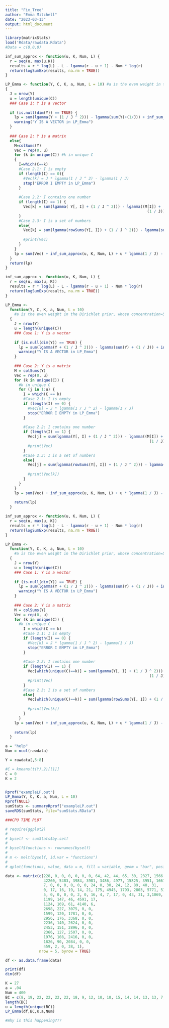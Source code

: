 ```yaml
---
title: "Fix_Tree"
author: "Emma Mitchell"
date: "2023-03-13"
output: html_document
---
```


```r
library(matrixStats)
load('Rdata/rawdata.Rdata')
#Data = c(0,0,0)

```


```r
inf_sum_approx <- function(u, K, Num, L) {
  r = seq(u, max(u,K))
  results = r * log(L) - L - lgamma(r - u + 1) - Num * log(r)
  return(logSumExp(results, na.rm = TRUE))
}

LP_Emma <- function(Y, C, K, a, Num, L = 10) #a is the even weight in the Dirichlet prior, whose concentration=5a.
{ 
  J = nrow(Y)
  u = length(unique(C))
  ### Case 1: Y is a vector 
  
  if (is.null(dim(Y)) == TRUE) {
    lp = sum(lgamma(Y + (1 / J ^ 2))) - lgamma(sum(Y)+(1/J)) + inf_sum_approx(u, K, Num, L) + u * lgamma(1 / J) - J * u *   lgamma(1 / J ^ 2)
    warning("Y IS A VECTOR in LP_Emma")
  }
  
  ### Case 2: Y is a matrix
  else{
    M=colSums(Y)
    Vec = rep(0, u)
    for (k in unique(C)) #k in unique C
    {
      I=which(C==k)
      #Case 2.1: I is empty
      if (length(I) == 0){
        #Vec[k] = J * lgamma(1 / J ^ 2) - lgamma(1 / J)
        stop("ERROR I EMPTY in LP_Emma")
      }
      
      #Case 2.2: I contains one number
      if (length(I) == 1) {
        Vec[k] = sum(lgamma( Y[, I] + (1 / J ^ 2))) - lgamma((M[I]) +
                                                               (1 / J))
      }
      #Case 2.3: I is a set of numbers
      else{
        Vec[k] = sum(lgamma(rowSums(Y[, I]) + (1 / J ^ 2))) - lgamma(sum(M[I]) +
                                                                       (1 / J))
        #print(Vec)
      }
    }
    lp = sum(Vec) + inf_sum_approx(u, K, Num, L) + u * lgamma(1 / J) - J * u *   lgamma(1 / J ^ 2)
  }
  return(lp)
}

```

```r
inf_sum_approx <- function(u, K, Num, L) {
  r = seq(u, max(u, K))
  results = r * log(L) - L - lgamma(r - u + 1) - Num * log(r)
  return(logSumExp(results, na.rm = TRUE))
}

LP_Emma <-
  function(Y, C, K, a, Num, L = 10)
    #a is the even weight in the Dirichlet prior, whose concentration=5a.
  {
    J = nrow(Y)
    u = length(unique(C))
    ### Case 1: Y is a vector
    
    if (is.null(dim(Y)) == TRUE) {
      lp = sum(lgamma(Y + (1 / J ^ 2))) - lgamma(sum(Y) + (1 / J)) + inf_sum_approx(u, K, Num, L) + u * lgamma(1 / J) - J * u * lgamma(1 / J ^ 2)
      warning("Y IS A VECTOR in LP_Emma")
    }
    
    ### Case 2: Y is a matrix
    M = colSums(Y)
    Vec = rep(0, u)
    for (k in unique(C)) {
      #k in unique C
      for (j in 1:u) {
        I = which(C == k)
        #Case 2.1: I is empty
        if (length(I) == 0) {
          #Vec[k] = J * lgamma(1 / J ^ 2) - lgamma(1 / J)
          stop("ERROR I EMPTY in LP_Emma")
        }
        
        #Case 2.2: I contains one number
        if (length(I) == 1) {
          Vec[j] = sum(lgamma(Y[, I] + (1 / J ^ 2))) - lgamma((M[I]) +
                                                                (1 / J))
          #print(Vec)
        }
        #Case 2.3: I is a set of numbers
        else{
          Vec[j] = sum(lgamma(rowSums(Y[, I]) + (1 / J ^ 2))) - lgamma(sum(M[I]) +
                                                                         (1 / J))
          #print(Vec[k])
        }
      }
    }
    lp = sum(Vec) + inf_sum_approx(u, K, Num, L) + u * lgamma(1 / J) - J * u *   lgamma(1 / J ^ 2)
    
    return(lp)
  }
```

```r
inf_sum_approx <- function(u, K, Num, L) {
  r = seq(u, max(u, K))
  results = r * log(L) - L - lgamma(r - u + 1) - Num * log(r)
  return(logSumExp(results, na.rm = TRUE))
}

LP_Emma <-
  function(Y, C, K, a, Num, L = 10)
    #a is the even weight in the Dirichlet prior, whose concentration=5a.
  {
    J = nrow(Y)
    u = length(unique(C))
    ### Case 1: Y is a vector
    
    if (is.null(dim(Y)) == TRUE) {
      lp = sum(lgamma(Y + (1 / J ^ 2))) - lgamma(sum(Y) + (1 / J)) + inf_sum_approx(u, K, Num, L) + u * lgamma(1 / J) - J * u * lgamma(1 / J ^ 2)
      warning("Y IS A VECTOR in LP_Emma")
    }
    
    ### Case 2: Y is a matrix
    M = colSums(Y)
    Vec = rep(0, u)
    for (k in unique(C)) {
      #k in unique C
        I = which(C == k)
        #Case 2.1: I is empty
        if (length(I) == 0) {
          #Vec[k] = J * lgamma(1 / J ^ 2) - lgamma(1 / J)
          stop("ERROR I EMPTY in LP_Emma")
        }
        
        #Case 2.2: I contains one number
        if (length(I) == 1) {
          Vec[which(unique(C)==k)] = sum(lgamma(Y[, I] + (1 / J ^ 2))) - lgamma((M[I]) +
                                                                (1 / J))
          #print(Vec)
        }
        #Case 2.3: I is a set of numbers
        else{
          Vec[which(unique(C)==k)] = sum(lgamma(rowSums(Y[, I]) + (1 / J ^ 2))) - lgamma(sum(M[I]) +
                                                                         (1 / J))
          #print(Vec[k])
        }
      }
    lp = sum(Vec) + inf_sum_approx(u, K, Num, L) + u * lgamma(1 / J) - J * u *   lgamma(1 / J ^ 2)
    
    return(lp)
  }
```

```r
a = "help"
Num = ncol(rawdata)

Y = rawdata[,5:8]

#C = kmeans(t(Y),2)[[1]]
C = 0
K = 2


Rprof("exampleLP.out")
LP_Emma(Y, C, K, a, Num, L = 10)
Rprof(NULL)
sumStats <- summaryRprof("exampleLP.out")
saveRDS(sumStats, file="sumStats.RData")

###CPU TIME PLOT

# require(ggplot2)
# 
# byself <- sumStats$by.self
# 
# byself$functions <- rownames(byself)
# 
# m <- melt(byself, id.var = "functions")
# 
# qplot(functions, value, data = m, fill = variable, geom = "bar", position = "dodge")

```

```r
data <- matrix(c(228, 0, 0, 0, 0, 0, 0, 64, 42, 44, 65, 30, 2327, 1566, 1441,
                 42260, 5483, 3984, 3981, 3486, 4977, 15825, 3951, 1661, 2616, 5623, 4810, 298, 154, 176,
                 7, 0, 0, 0, 0, 0, 0, 24, 0, 30, 24, 12, 89, 40, 31,
                 0, 17, 16, 19, 14, 21, 175, 4945, 1793, 2803, 5771, 5148, 7243, 4709, 4849,
                 5, 0, 0, 0, 0, 2, 0, 16, 4, 7, 17, 0, 43, 31, 3,1069, 111, 14, 3796, 10, 
                 1199, 147, 46, 4591, 17, 
                 1124, 169, 61, 4140, 6, 
                 2698, 227, 3075, 0, 0, 
                 1599, 120, 1781, 0, 0, 
                 2956, 176, 3368, 0, 0, 
                 2236, 140, 2624, 0, 0, 
                 2453, 151, 2896, 0, 0, 
                 2366, 127, 2507, 0, 0, 
                 1976, 108, 2416, 0, 0, 
                 1826, 90, 2084, 0, 0, 
                 459, 2, 0, 38, 1),
               nrow = 5, byrow = TRUE)

df <- as.data.frame(data)

print(df)
dim(df)

K = 27
a = .04
Num = 400
BC = c(8, 19, 22, 22, 22, 22, 18, 9, 12, 10, 10, 15, 14, 14, 13, 13, 7, 7, 16, 16, 24, 24, 24, 24, 24, 24, 11)
length(BC)
u = length(unique(BC))
LP_Emma(df,BC,K,a,Num)

#Why is this happening???
```

